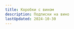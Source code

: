 ```yaml
---
title: Коробки с вином
description: Подписки на вино
lastUpdated: 2024-10-30
---
```



<LinkCard title="Wine is social"
    description="Ежемесячный ящик вина от 23 евро/мес через Smartbox"
    href="https://wineissocial.com/"/>

<LinkCard title="Vino premier"
    description="Ящик за 25 евро/мес"
    href="https://vinopremier.com/boxpremier"/>

<LinkCard title="Wine box"
    description="Подписка на 1-6-12 месяцев от 35 евро/мес"
    href="https://winebox.es/club/"/>
